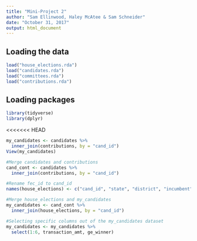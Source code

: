 ```yaml
---
title: "Mini-Project 2"
author: "Sam Ellinwood, Haley McAtee & Sam Schneider"
date: "October 31, 2017"
output: html_document
---
```



## Loading the data

```r
load("house_elections.rda")
load("candidates.rda")
load("committees.rda")
load("contributions.rda")
```

## Loading packages 

```r
library(tidyverse)
library(dplyr)
```

<<<<<<< HEAD

```r
my_candidates <- candidates %>%
  inner_join(contributions, by = "cand_id")
View(my_candidates)
```

```r
#Merge candidates and contributions 
cand_cont <- candidates %>%
  inner_join(contributions, by = "cand_id")

#Rename fec_id to cand_id
names(house_elections) <- c("cand_id", "state", "district", "incumbent", "candidate_name", "party", "primary_votes", "runoff_votes", "general_votes","ge_winner")

#Merge house_elections and my_candidates
my_candidates <- cand_cont %>%
  inner_join(house_elections, by = "cand_id")
```

```r
#Selecting specific columns out of the my_candidates dataset
my_candidates <- my_candidates %>%
  select(1:6, transaction_amt, ge_winner)
```

